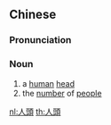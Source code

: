 {{also|人头}}
==Chinese==
{{zh-forms|s=人头}}

===Pronunciation===
{{zh-pron
|m=réntóu
|c=jan4 tau4
|h=pfs=ngìn-thèu
|mn=lâng-thâu
|cat=n
}}

===Noun===
{{zh-noun}}

# a [[human]] [[head]]
# the [[number]] of [[people]]

[[nl:人頭]]
[[th:人頭]]